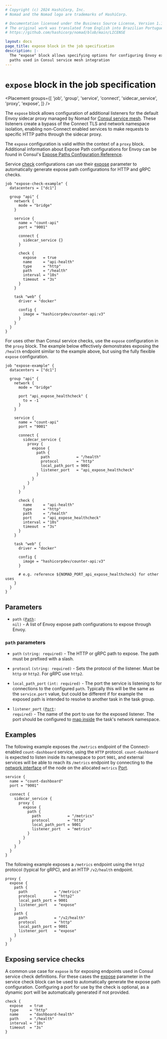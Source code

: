 ```yaml
---
# Copyright (c) 2024 HashiCorp, Inc.
# Nomad and the Nomad logo are trademarks of HashiCorp.

# Documentation licensed under the Business Source License, Version 1.1.
# The original work was translated from English into Brazilian Portuguese.
# https://github.com/hashicorp/nomad/blob/main/LICENSE

layout: docs
page_title: expose block in the job specification
description: |-
  The "expose" block allows specifying options for configuring Envoy expose
  paths used in Consul service mesh integration
---
```


# `expose` block in the job specification

<Placement
  groups={[
    'job',
    'group',
    'service',
    'connect',
    'sidecar_service',
    'proxy',
    'expose',
  ]}
/>

The `expose` block allows configuration of additional listeners for the default
Envoy sidecar proxy managed by Nomad for [Consul service mesh][learn-consul-connect].
These listeners create a bypass of the Connect TLS and network namespace
isolation, enabling non-Connect enabled services to make requests to specific
HTTP paths through the sidecar proxy.

The `expose` configuration is valid within the context of a `proxy` block.
Additional information about Expose Path configurations for Envoy can be found
in Consul's [Expose Paths Configuration Reference][consul-expose-path-config].

Service [check][] configurations can use their [expose][] parameter to
automatically generate expose path configurations for HTTP and gRPC checks.

```hcl
job "expose-check-example" {
  datacenters = ["dc1"]

  group "api" {
    network {
      mode = "bridge"
    }

    service {
      name = "count-api"
      port = "9001"

      connect {
        sidecar_service {}
      }

      check {
        expose   = true
        name     = "api-health"
        type     = "http"
        path     = "/health"
        interval = "10s"
        timeout  = "3s"
      }
    }

    task "web" {
      driver = "docker"

      config {
        image = "hashicorpdev/counter-api:v3"
      }
    }
  }
}
```

For uses other than Consul service checks, use the `expose` configuration in the
`proxy` block. The example below effectively demonstrates exposing the
`/health` endpoint similar to the example above, but using the fully flexible
`expose` configuration.

```hcl
job "expose-example" {
  datacenters = ["dc1"]

  group "api" {
    network {
      mode = "bridge"

      port "api_expose_healthcheck" {
        to = -1
      }
    }

    service {
      name = "count-api"
      port = "9001"

      connect {
        sidecar_service {
          proxy {
            expose {
              path {
                path            = "/health"
                protocol        = "http"
                local_path_port = 9001
                listener_port   = "api_expose_healthcheck"
              }
            }
          }
        }
      }

      check {
        name     = "api-health"
        type     = "http"
        path     = "/health"
        port     = "api_expose_healthcheck"
        interval = "10s"
        timeout  = "3s"
      }
    }

    task "web" {
      driver = "docker"

      config {
        image = "hashicorpdev/counter-api:v3"
      }

      # e.g. reference ${NOMAD_PORT_api_expose_healthcheck} for other uses
    }
  }
}
```

## Parameters

- `path` <code>([Path]: nil)</code> - A list of Envoy expose path configurations
  to expose through Envoy.

### `path` parameters

- `path` `(string: required)` - The HTTP or gRPC path to expose. The path must be prefixed
  with a slash.

- `protocol` `(string: required)` - Sets the protocol of the listener. Must be
  `http` or `http2`. For gRPC use `http2`.

- `local_path_port` `(int: required)` - The port the service is listening to for connections to
  the configured `path`. Typically this will be the same as the `service.port` value, but
  could be different if for example the exposed path is intended to resolve to another task
  in the task group.

- `listener_port` <code>([Port]: required)</code> - The name of the port to use
  for the exposed listener. The port should be configured to [map inside][network-to]
  the task's network namespace.

## Examples

The following example exposes the `/metrics` endpoint of the
Connect-enabled `count-dashboard` service, using the `HTTP` protocol.
`count-dashboard` is expected to listen inside its namespace to port `9001`, and
external services will be able to reach its `/metrics` endpoint by connecting to
the [network interface][network_interface] of the node on the allocated
`metrics` [Port][].

```hcl
service {
  name = "count-dashboard"
  port = "9001"

  connect {
    sidecar_service {
      proxy {
        expose {
          path {
            path            = "/metrics"
            protocol        = "http"
            local_path_port = 9001
            listener_port   = "metrics"
          }
        }
      }
    }
  }
}
```

The following example exposes a `/metrics`
endpoint using the `http2` protocol (typical for gRPC), and an HTTP `/v2/health`
endpoint.

```hcl
proxy {
  expose {
    path {
      path            = "/metrics"
      protocol        = "http2"
      local_path_port = 9001
      listener_port   = "expose"
    }
    path {
      path            = "/v2/health"
      protocol        = "http"
      local_path_port = 9001
      listener_port   = "expose"
    }
  }
}
```

## Exposing service checks

A common use case for `expose` is for exposing endpoints used in Consul service
check definitions. For these cases the [expose][] parameter in the service check
block can be used to automatically generate the expose path configuration.
Configuring a port for use by the check is optional, as a dynamic port will be
automatically generated if not provided.

```hcl
check {
  expose   = true
  type     = "http"
  name     = "dashboard-health"
  path     = "/health"
  interval = "10s"
  timeout  = "3s"
}
```

[network-to]: /nomad/docs/job-specification/network#to
[consul-expose-path-config]: /consul/docs/connect/proxies/proxy-config-reference#expose-paths-configuration-reference
[expose-path]: /nomad/docs/job-specification/expose#path-1
[expose]: /nomad/docs/job-specification/check#expose
[path]: /nomad/docs/job-specification/expose#path-parameters
[port]: /nomad/docs/job-specification/network#port-parameters
[network_interface]: /nomad/docs/configuration/client#network_interface
[learn-consul-connect]: /nomad/tutorials/integrate/consul/service-mesh
[check]: /nomad/docs/job-specification/service#check

